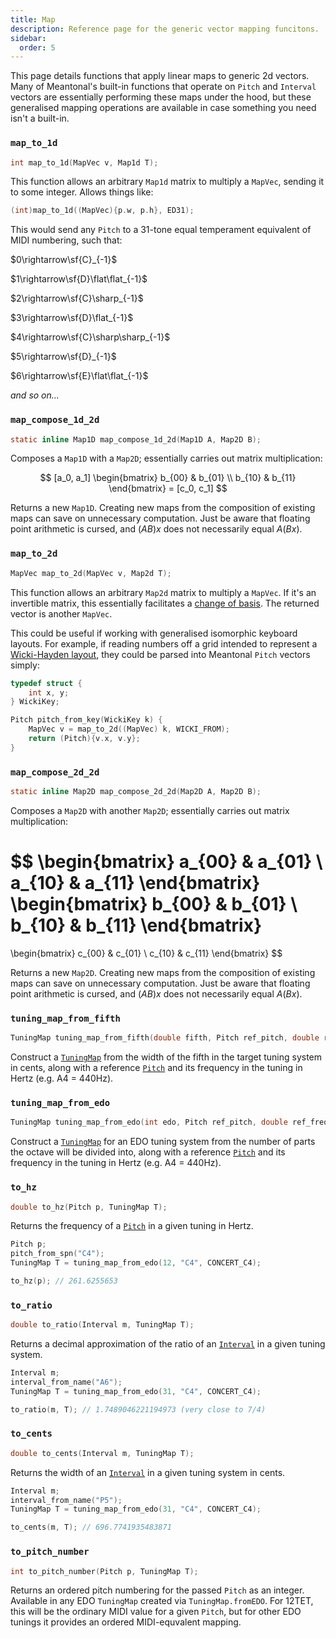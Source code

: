 ```yaml
---
title: Map
description: Reference page for the generic vector mapping funcitons.
sidebar:
  order: 5
---
```


This page details functions that apply linear maps to generic 2d vectors. Many of Meantonal's built-in functions that operate on `Pitch` and `Interval` vectors are essentially performing these maps under the hood, but these generalised mapping operations are available in case something you need isn't a built-in.

### `map_to_1d`

```c
int map_to_1d(MapVec v, Map1d T);
```

This function allows an arbitrary `Map1d` matrix to multiply a `MapVec`, sending it to some integer. Allows things like:

```c
(int)map_to_1d((MapVec){p.w, p.h}, ED31);
```

This would send any `Pitch` to a 31-tone equal temperament equivalent of MIDI numbering, such that:

$0\rightarrow\sf{C}_{-1}$

$1\rightarrow\sf{D}\flat\flat_{-1}$

$2\rightarrow\sf{C}\sharp_{-1}$

$3\rightarrow\sf{D}\flat_{-1}$

$4\rightarrow\sf{C}\sharp\sharp_{-1}$

$5\rightarrow\sf{D}_{-1}$

$6\rightarrow\sf{E}\flat\flat_{-1}$

*and so on...*

### `map_compose_1d_2d`

```c
static inline Map1D map_compose_1d_2d(Map1D A, Map2D B);
```

Composes a `Map1D` with a `Map2D`; essentially carries out matrix multiplication:

$$
[a_0, a_1]
\begin{bmatrix} b_{00} & b_{01} \\ b_{10} & b_{11} \end{bmatrix}
= [c_0, c_1]
$$

Returns a new `Map1D`. Creating new maps from the composition of existing maps can save on unnecessary computation. Just be aware that floating point arithmetic is cursed, and $(AB)x$ does not necessarily equal $A(Bx)$.

### `map_to_2d`

```c
MapVec map_to_2d(MapVec v, Map2d T);
```

This function allows an arbitrary `Map2d` matrix to multiply a `MapVec`. If it's an invertible matrix, this essentially facilitates a [change of basis](https://en.wikipedia.org/wiki/Change_of_basis). The returned vector is another `MapVec`.

This could be useful if working with generalised isomorphic keyboard layouts. For example, if reading numbers off a grid intended to represent a [Wicki-Hayden layout](https://en.wikipedia.org/wiki/Wicki%E2%80%93Hayden_pitch_layout), they could be parsed into Meantonal `Pitch` vectors simply:

```c
typedef struct {
    int x, y;
} WickiKey;

Pitch pitch_from_key(WickiKey k) {
    MapVec v = map_to_2d((MapVec) k, WICKI_FROM);
    return (Pitch){v.x, v.y};
}
```

### `map_compose_2d_2d`

```c
static inline Map2D map_compose_2d_2d(Map2D A, Map2D B);
```

Composes a `Map2D` with another `Map2D`; essentially carries out matrix multiplication:

$$
\begin{bmatrix} a_{00} & a_{01} \\ a_{10} & a_{11} \end{bmatrix}
\begin{bmatrix} b_{00} & b_{01} \\ b_{10} & b_{11} \end{bmatrix}
=
\begin{bmatrix} c_{00} & c_{01} \\ c_{10} & c_{11} \end{bmatrix}
$$

Returns a new `Map2D`. Creating new maps from the composition of existing maps can save on unnecessary computation. Just be aware that floating point arithmetic is cursed, and $(AB)x$ does not necessarily equal $A(Bx)$.

### `tuning_map_from_fifth`

```c
TuningMap tuning_map_from_fifth(double fifth, Pitch ref_pitch, double ref_freq);
```

Construct a [`TuningMap`](/c/types/#tuningmap) from the width of the fifth in the target tuning system in cents, along with a reference [`Pitch`](/c/types/#pitch) and its frequency in the tuning in Hertz (e.g. A4 = 440Hz).

### `tuning_map_from_edo`

```c
TuningMap tuning_map_from_edo(int edo, Pitch ref_pitch, double ref_freq);
```

Construct a [`TuningMap`](/c/types/#tuningmap) for an EDO tuning system from the number of parts the octave will be divided into, along with a reference [`Pitch`](/c/types/#pitch) and its frequency in the tuning in Hertz (e.g. A4 = 440Hz).

### `to_hz`

```c
double to_hz(Pitch p, TuningMap T);
```

Returns the frequency of a [`Pitch`](/c/types/#pitch) in a given tuning in Hertz.

```c
Pitch p;
pitch_from_spn("C4");
TuningMap T = tuning_map_from_edo(12, "C4", CONCERT_C4);

to_hz(p); // 261.6255653
```

### `to_ratio`

```c
double to_ratio(Interval m, TuningMap T);
```

Returns a decimal approximation of the ratio of an [`Interval`](/c/types/#interval) in a given tuning system.

```c
Interval m;
interval_from_name("A6");
TuningMap T = tuning_map_from_edo(31, "C4", CONCERT_C4);

to_ratio(m, T); // 1.7489046221194973 (very close to 7/4)
```

### `to_cents`

```c
double to_cents(Interval m, TuningMap T);
```

Returns the width of an [`Interval`](/c/types/#interval) in a given tuning system in cents.

```c
Interval m;
interval_from_name("P5");
TuningMap T = tuning_map_from_edo(31, "C4", CONCERT_C4);

to_cents(m, T); // 696.7741935483871
```

### `to_pitch_number`

```c
int to_pitch_number(Pitch p, TuningMap T);
```

Returns an ordered pitch numbering for the passed `Pitch` as an integer. Available in any EDO `TuningMap` created via `TuningMap.fromEDO`. For 12TET, this will be the ordinary MIDI value for a given `Pitch`, but for other EDO tunings it provides an ordered MIDI-equvalent mapping.
